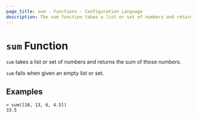 ```yaml
---
page_title: sum - Functions - Configuration Language
description: The sum function takes a list or set of numbers and returns the sum of those numbers.
---
```


# `sum` Function

`sum` takes a list or set of numbers and returns the sum of those numbers.

`sum` fails when given an empty list or set.

## Examples

```
> sum([10, 13, 6, 4.5])
33.5
```
